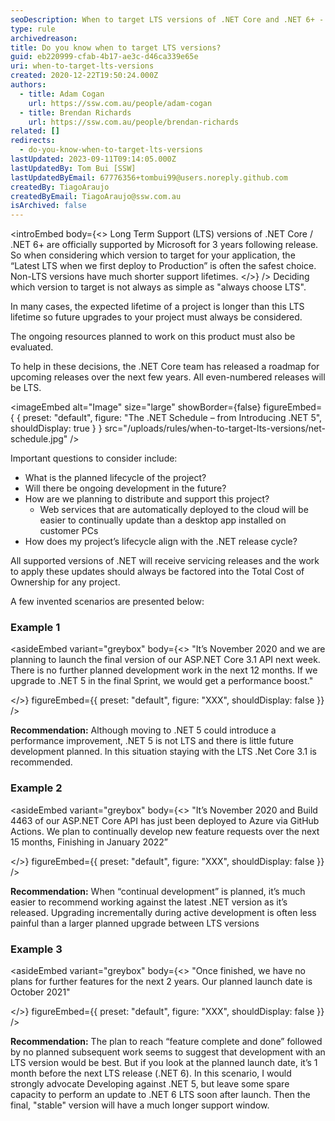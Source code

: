 ```yaml
---
seoDescription: When to target LTS versions of .NET Core and .NET 6+ - Understand the support lifecycle and make informed decisions for your application.
type: rule
archivedreason:
title: Do you know when to target LTS versions?
guid: eb220999-cfab-4b17-ae3c-d46ca339e65e
uri: when-to-target-lts-versions
created: 2020-12-22T19:50:24.000Z
authors:
  - title: Adam Cogan
    url: https://ssw.com.au/people/adam-cogan
  - title: Brendan Richards
    url: https://ssw.com.au/people/brendan-richards
related: []
redirects:
  - do-you-know-when-to-target-lts-versions
lastUpdated: 2023-09-11T09:14:05.000Z
lastUpdatedBy: Tom Bui [SSW]
lastUpdatedByEmail: 67776356+tombui99@users.noreply.github.com
createdBy: TiagoAraujo
createdByEmail: TiagoAraujo@ssw.com.au
isArchived: false
---
```


<introEmbed
  body={<>
Long Term Support (LTS) versions of .NET Core / .NET 6+ are officially supported by Microsoft for 3 years following release.
So when considering which version to target for your application, the “Latest LTS when we first deploy to Production” is often the safest choice.
Non-LTS versions have much shorter support lifetimes.
  </>}
/>
Deciding which version to target is not always as simple as "always choose LTS".

In many cases, the expected lifetime of a project is longer than this LTS lifetime so future upgrades to your project must always be considered.

The ongoing resources planned to work on this product must also be evaluated.

To help in these decisions, the .NET Core team has released a roadmap for upcoming releases over the next few years. All even-numbered releases will be LTS.


<imageEmbed
  alt="Image"
  size="large"
  showBorder={false}
  figureEmbed={ {
    preset: "default",
    figure: "The .NET Schedule – from Introducing .NET 5",
    shouldDisplay: true
  } }
  src="/uploads/rules/when-to-target-lts-versions/net-schedule.jpg"
/>


Important questions to consider include:

* What is the planned lifecycle of the project?
* Will there be ongoing development in the future?
* How are we planning to distribute and support this project?
  * Web services that are automatically deployed to the cloud will be easier to continually update than a desktop app installed on customer PCs
* How does my project’s lifecycle align with the .NET release cycle?

All supported versions of .NET will receive servicing releases and the work to apply these updates should always be factored into the Total Cost of Ownership for any project.

A few invented scenarios are presented below:

### Example 1


<asideEmbed
  variant="greybox"
  body={<>
    "It’s November 2020 and we are planning to launch the final version of our ASP.NET Core 3.1 API next week. There is no further planned development work in the next 12 months. If we upgrade to .NET 5 in the final Sprint, we would get a performance boost."

  </>}
  figureEmbed={{
    preset: "default",
    figure: "XXX",
    shouldDisplay: false
  }}
/>

**Recommendation:**
Although moving to .NET 5 could introduce a performance improvement, .NET 5 is not LTS and there is little future development planned. In this situation staying with the LTS .Net Core 3.1 is recommended.

### Example 2


<asideEmbed
  variant="greybox"
  body={<>
    "It’s November 2020 and Build 4463 of our ASP.NET Core API has just been deployed to Azure via GitHub Actions. We plan to continually develop new feature requests over the next 15 months, Finishing in January 2022”

  </>}
  figureEmbed={{
    preset: "default",
    figure: "XXX",
    shouldDisplay: false
  }}
/>

**Recommendation:**
When “continual development” is planned, it’s much easier to recommend working against the latest .NET version as it’s released. Upgrading incrementally during active development is often less painful than a larger planned upgrade between LTS versions

### Example 3


<asideEmbed
  variant="greybox"
  body={<>
    "Once finished, we have no plans for further features for the next 2 years. Our planned launch date is October 2021"

  </>}
  figureEmbed={{
    preset: "default",
    figure: "XXX",
    shouldDisplay: false
  }}
/>

**Recommendation:**
The plan to reach “feature complete and done” followed by no planned subsequent work seems to suggest that development with an LTS version would be best.
But if you look at the planned launch date, it’s 1 month before the next LTS release (.NET 6).
In this scenario, I would strongly advocate Developing against .NET 5, but leave some spare capacity to perform an update to .NET 6 LTS soon after launch.
Then the final, "stable" version will have a much longer support window.

